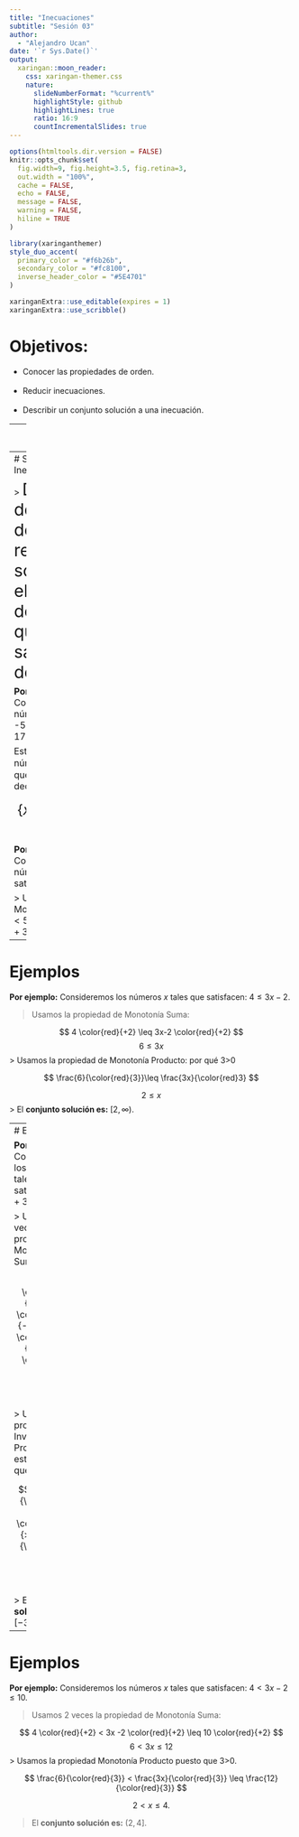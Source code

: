 ```yaml
---
title: "Inecuaciones"
subtitle: "Sesión 03"  
author: 
  - "Alejandro Ucan"
date: '`r Sys.Date()`'
output:
  xaringan::moon_reader:
    css: xaringan-themer.css
    nature:
      slideNumberFormat: "%current%"
      highlightStyle: github
      highlightLines: true
      ratio: 16:9
      countIncrementalSlides: true
---
```


```r
options(htmltools.dir.version = FALSE)
knitr::opts_chunk$set(
  fig.width=9, fig.height=3.5, fig.retina=3,
  out.width = "100%",
  cache = FALSE,
  echo = FALSE,
  message = FALSE, 
  warning = FALSE,
  hiline = TRUE
)
```

```r
library(xaringanthemer)
style_duo_accent(
  primary_color = "#f6b26b",
  secondary_color = "#fc8100",
  inverse_header_color = "#5E4701"
)
```

```r
xaringanExtra::use_editable(expires = 1)
xaringanExtra::use_scribble()
```
# Objetivos:

 * Conocer las propiedades de orden. <br/> <br/>
 * Reducir inecuaciones. <br/> <br/>
 * Describir un conjunto solución a una inecuación.

---
# Propiedades de Orden

- (__Propiedad Transitiva__) Si $a>b$ y $b>c$ entonces $a>c.$ <br><br><br>
Supongamos que $a,b,c,d\in \mathbb{R}.$ <br>
- (__Monotonía suma__) Si $a<b,$ entonces $a+c<b+c.$ <br> <br><br>
- (__Monotonía producto__) Si $a<b$ y $c>0,$ entonces $ac<bc.$ <br><br><br>
- (__Inversión producto__) Si $a<b$ y $c<0,$ entonces $ac>bc.$ <br><br><br>

- (__Monotonía suma 2__) Si $a<b$ y $c<d,$ entonces $a+c<b+d.$
---
# Solución de una Inecuación

> <span style="font-size:30px"> Dada una desigualdad de números reales, la solución es el __conjunto__ de números que satisfacen la desigualdad.

__Por ejemplo:__ Consideremos los números mayores que -5 pero menores que 17. 

Esto se traduce a los números $x\in \mathbb{R}$ tales que $-5 < x$ y $x < 17.$ Es decir, 

<span style="font-size:25px"> $$\{x\in \mathbb{R}: -5 < x < 17\}.$$

__Por ejemplo:__ Consideremos los números $x$ tales que satisfacen: $x+3<5.$

> Usemos la propiedad Monotonía Suma:
$x+3<5$ es equivalente a $x+3+ (-3) < 5+ (-3)$

---
# Ejemplos

__Por ejemplo:__ Consideremos los números $x$ tales que satisfacen: $4\leq 3x-2.$

> Usamos la propiedad de Monotonía Suma:

$$
4 \color{red}{+2} \leq 3x-2 \color{red}{+2}
$$
$$
6 \leq 3x
$$
> Usamos la propiedad de Monotonía Producto: por qué 3>0

$$
\frac{6}{\color{red}{3}}\leq \frac{3x}{\color{red}3}
$$

$$
2\leq x
$$
> El __conjunto solución es:__ $[2,\infty).$

---
# Ejemplos

__Por ejemplo:__ Consideremos los números $x$ tales que satisfacen: $2+3x<5x+8.$

> Usamos 2 veces la propiedad de Monotonía Suma:

$$
2 \color{red}{-2} + 3x \color{green}{-5x} < 5x - \color{green}{-5x} + 8 \color{red}{-2}
$$

$$-2x <6 $$ 

> Usamos la propiedad Inversión Producto, esto es por qué $-2>0$

$$
\frac{-2}{\color{red}{-2}} \color{green}{>} \frac{6}{\color{red}{-2}}
$$

$$
x>-3.
$$

> El __conjunto solución es:__ $[-3,\infty).$

---
# Ejemplos

__Por ejemplo:__ Consideremos los números $x$ tales que satisfacen: $4<3x-2\leq 10.$

> Usamos 2 veces la propiedad de Monotonía Suma:

$$
4 \color{red}{+2} < 3x -2 \color{red}{+2} \leq 10 \color{red}{+2}
$$
$$
6 < 3x \leq 12
$$
> Usamos la propiedad Monotonía Producto puesto que 3>0.

$$
\frac{6}{\color{red}{3}} < \frac{3x}{\color{red}{3}} \leq \frac{12}{\color{red}{3}}
$$

$$
2 < x \leq 4.
$$

> El __conjunto solución es:__ $(2,4].$